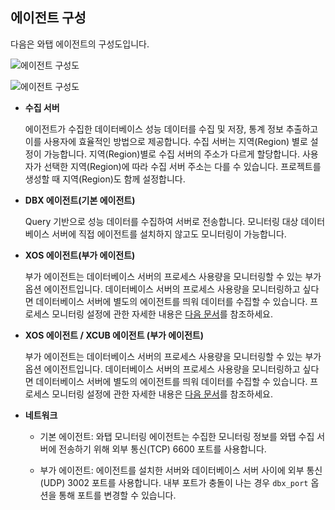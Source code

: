 ## 에이전트 구성

다음은 와탭 에이전트의 구성도입니다. 

<Exclude exclude='cubrid'>

![에이전트 구성도](/img/agent_xos_architecture.png)

</Exclude>

<Include include='cubrid'>

![에이전트 구성도](/img/agent_xos_xcub_architecture.png)

</Include>

* **수집 서버**

  에이전트가 수집한 데이터베이스 성능 데이터를 수집 및 저장, 통계 정보 추출하고 이를 사용자에 효율적인 방법으로 제공합니다. 수집 서버는 지역(Region) 별로 설정이 가능합니다. 지역(Region)별로 수집 서버의 주소가 다르게 할당합니다. 사용자가 선택한 지역(Region)에 따라 수집 서버 주소는 다를 수 있습니다. 프로젝트를 생성할 때 지역(Region)도 함께 설정합니다.

* **DBX 에이전트(기본 에이전트)**
  
  Query 기반으로 성능 데이터를 수집하여 서버로 전송합니다. 모니터링 대상 데이터베이스 서버에 직접 에이전트를 설치하지 않고도 모니터링이 가능합니다.

<Exclude exclude='cubrid'>

* **XOS 에이전트(부가 에이전트)**
  
  부가 에이전트는 데이터베이스 서버의 프로세스 사용량을 모니터링할 수 있는 부가 옵션 에이전트입니다. 데이터베이스 서버의 프로세스 사용량을 모니터링하고 싶다면 데이터베이스 서버에 별도의 에이전트를 띄워 데이터를 수집할 수 있습니다. 프로세스 모니터링 설정에 관한 자세한 내용은 [다음 문서](agent-manage)를 참조하세요.

</Exclude>
<Include include='cubrid'>

* **XOS 에이전트 / XCUB 에이전트 (부가 에이전트)**
  
  부가 에이전트는 데이터베이스 서버의 프로세스 사용량을 모니터링할 수 있는 부가 옵션 에이전트입니다. 데이터베이스 서버의 프로세스 사용량을 모니터링하고 싶다면 데이터베이스 서버에 별도의 에이전트를 띄워 데이터를 수집할 수 있습니다. 프로세스 모니터링 설정에 관한 자세한 내용은 [다음 문서](agent-manage)를 참조하세요.

</Include>

* **네트워크**

  * 기본 에이전트: 와탭 모니터링 에이전트는 수집한 모니터링 정보를 와탭 수집 서버에 전송하기 위해 외부 통신(TCP) 6600 포트를 사용합니다.
  
  * 부가 에이전트: 에이전트를 설치한 서버와 데이터베이스 서버 사이에 외부 통신(UDP) 3002 포트를 사용합니다. 내부 포트가 충돌이 나는 경우 `dbx_port` 옵션을 통해 포트를 변경할 수 있습니다.